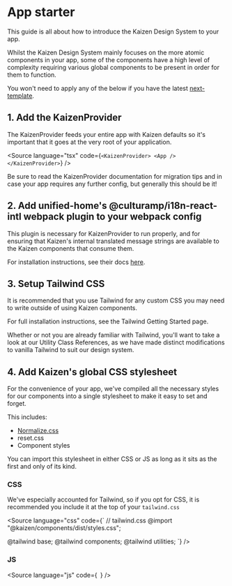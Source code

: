 
<Meta title="Guides/App starter" />

# App starter

This guide is all about how to introduce the Kaizen Design System to your app.

Whilst the Kaizen Design System mainly focuses on the more atomic components in your app, some of the components have a high level of complexity requiring various global components to be present in order for them to function.

<InlineNotification persistent type="informative">You won&apos;t need to apply any of the below if you have the latest <a href="https://github.com/cultureamp/next-template">next-template</a>.</InlineNotification>

## 1. Add the KaizenProvider

The <LinkTo pageId="components-kaizen-provider-installation">KaizenProvider</LinkTo> feeds your entire app with Kaizen defaults so it's important that it goes at the very root of your application.

<Source
  language="tsx"
  code={`
<KaizenProvider>
  <App />
</KaizenProvider>
  `}
/>

Be sure to read the <LinkTo pageId="components-kaizen-provider-installation">KaizenProvider</LinkTo> documentation for migration tips and in case your app requires any further config, but generally this should be it!

## 2. Add unified-home's @culturamp/i18n-react-intl webpack plugin to your webpack config

This plugin is necessary for KaizenProvider to run properly, and for ensuring that Kaizen's internal translated message strings are
available to the Kaizen components that consume them.

For installation instructions, see their docs [here](https://github.com/cultureamp/unified-home/tree/master/packages/i18n-react-intl#integrating-with-webpack).

## 3. Setup Tailwind CSS

It is recommended that you use Tailwind for any custom CSS you may need to write outside of using Kaizen components.

For full installation instructions, see the <LinkTo pageId="systems-tailwind-getting-started">Tailwind Getting Started</LinkTo> page.

Whether or not you are already familiar with Tailwind, you'll want to take a look at our <LinkTo pageId="systems-tailwind-utility-class-references-overview">Utility Class References</LinkTo>, as we have made distinct modifications to vanilla Tailwind to suit our design system.

## 4. Add Kaizen's global CSS stylesheet

For the convenience of your app, we've compiled all the necessary styles for our components into a single stylesheet to make it easy to set and forget.

This includes:
- [Normalize.css](https://github.com/necolas/normalize.css)
- reset.css
- Component styles

You can import this stylesheet in either CSS or JS as long as it sits as the first and only of its kind.

### CSS
We've especially accounted for Tailwind, so if you opt for CSS, it is recommended you include it at the top of your `tailwind.css`

<Source
  language="css"
  code={`
// tailwind.css
@import "@kaizen/components/dist/styles.css";

@tailwind base;
@tailwind components;
@tailwind utilities;
  `}
/>

### JS
<Source
  language="js"
  code={`
  `}
/>
